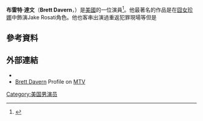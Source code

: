 {{Infobox person
| name          = Brett Davern
| image         = 
| caption       = 
| occupation    = Actor
| birth_name    =
| birth_date    = 1992年3月16日
| birth_place   = 美國[[埃德蒙茲_(華盛頓州)|埃德蒙茲 (華盛頓州)]]
| death_place   =
| years_active  = 2006–現在
| website       = http://www.imdb.com/name/nm2044985}}
'''布雷特·達文'''（'''Brett Davern'''，{{bd|1992年|3月16日}}）是[[美國|美國]]的一位演員<ref>{{cite news |title=Brett Davern, Al Unser Jr. win Pro/Celebrity Race at Toyota Grand Prix of Long Beach |url=http://www.presstelegram.com/article/20140412/SPORTS/140419728 |accessdate=April 14, 2014 |newspaper=[[Press-Telegram|Press-Telegram]] |date=April 12, 2014 |archive-date=2016-09-16 |archive-url=https://web.archive.org/web/20160916101708/http://www.presstelegram.com/article/20140412/SPORTS/140419728 |dead-url=no }}</ref>。他最著名的作品是在[[囧女珍娜|囧女珍娜]]中飾演Jake Rosati角色。他也客串出演過重返犯罪現場等但是
==參考資料==
{{Reflist}}
==外部連結==
* {{IMDB name|2044985}}
*[http://www.mtv.com/celebrity/brett-davern/#cast=awkward  Brett Davern] {{Wayback|url=http://www.mtv.com/celebrity/brett-davern/#cast=awkward |date=20151009135611 }} Profile on [[MTV|MTV]]
[[Category:美国男演员|Category:美国男演员]]